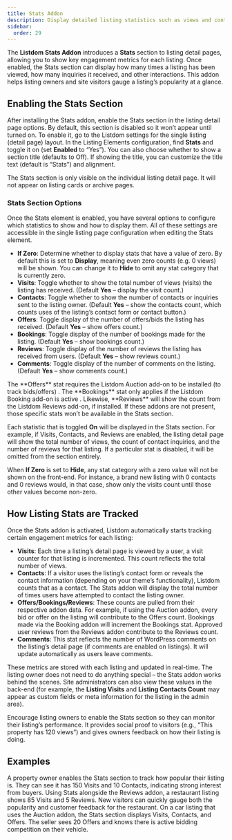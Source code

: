 ```yaml
---
title: Stats Addon
description: Display detailed listing statistics such as views and contacts on listing detail pages.
sidebar:
  order: 29
---
```


The **Listdom Stats Addon** introduces a **Stats** section to listing detail pages, allowing you to show key engagement metrics for each listing. Once enabled, the Stats section can display how many times a listing has been viewed, how many inquiries it received, and other interactions. This addon helps listing owners and site visitors gauge a listing’s popularity at a glance.

## Enabling the Stats Section

After installing the Stats addon, enable the Stats section in the listing detail page options. By default, this section is disabled so it won’t appear until turned on. To enable it, go to the Listdom settings for the single listing (detail page) layout. In the Listing Elements configuration, find **Stats** and toggle it on (set **Enabled** to “Yes”). You can also choose whether to show a section title (defaults to Off). If showing the title, you can customize the title text (default is “Stats”) and alignment.

<Aside type="note">
The Stats section is only visible on the individual listing detail page. It will not appear on listing cards or archive pages.
</Aside>

### Stats Section Options

Once the Stats element is enabled, you have several options to configure which statistics to show and how to display them. All of these settings are accessible in the single listing page configuration when editing the Stats element.

- **If Zero**: Determine whether to display stats that have a value of zero. By default this is set to **Display**, meaning even zero counts (e.g. 0 views) will be shown. You can change it to **Hide** to omit any stat category that is currently zero.
- **Visits**: Toggle whether to show the total number of views (visits) the listing has received. (Default **Yes** – display the visit count.)
- **Contacts**: Toggle whether to show the number of contacts or inquiries sent to the listing owner. (Default **Yes** – show the contacts count, which counts uses of the listing’s contact form or contact button.)
- **Offers**: Toggle display of the number of offers/bids the listing has received. (Default **Yes** – show offers count.) <Badge text="Pro" />
- **Bookings**: Toggle display of the number of bookings made for the listing. (Default **Yes** – show bookings count.) <Badge text="Pro" />
- **Reviews**: Toggle display of the number of reviews the listing has received from users. (Default **Yes** – show reviews count.) <Badge text="Pro" />
- **Comments**: Toggle display of the number of comments on the listing. (Default **Yes** – show comments count.)

<Aside type="note">
The **Offers** stat requires the Listdom Auction add-on to be installed (to track bids/offers) <Badge text="Pro" />. The **Bookings** stat only applies if the Listdom Booking add-on is active <Badge text="Pro" />. Likewise, **Reviews** will show the count from the Listdom Reviews add-on, if installed. If these addons are not present, those specific stats won’t be available in the Stats section.
</Aside>

Each statistic that is toggled **On** will be displayed in the Stats section. For example, if Visits, Contacts, and Reviews are enabled, the listing detail page will show the total number of views, the count of contact inquiries, and the number of reviews for that listing. If a particular stat is disabled, it will be omitted from the section entirely.

When **If Zero** is set to **Hide**, any stat category with a zero value will not be shown on the front-end. For instance, a brand new listing with 0 contacts and 0 reviews would, in that case, show only the visits count until those other values become non-zero.

## How Listing Stats are Tracked

Once the Stats addon is activated, Listdom automatically starts tracking certain engagement metrics for each listing:

- **Visits**: Each time a listing’s detail page is viewed by a user, a visit counter for that listing is incremented. This count reflects the total number of views.
- **Contacts**: If a visitor uses the listing’s contact form or reveals the contact information (depending on your theme’s functionality), Listdom counts that as a contact. The Stats addon will display the total number of times users have attempted to contact the listing owner.
- **Offers/Bookings/Reviews**: These counts are pulled from their respective addon data. For example, if using the Auction addon, every bid or offer on the listing will contribute to the Offers count. Bookings made via the Booking addon will increment the Bookings stat. Approved user reviews from the Reviews addon contribute to the Reviews count.
- **Comments**: This stat reflects the number of WordPress comments on the listing’s detail page (if comments are enabled on listings). It will update automatically as users leave comments.

These metrics are stored with each listing and updated in real-time. The listing owner does not need to do anything special – the Stats addon works behind the scenes. Site administrators can also view these values in the back-end (for example, the **Listing Visits** and **Listing Contacts Count** may appear as custom fields or meta information for the listing in the admin area).

<Aside type="tip">
Encourage listing owners to enable the Stats section so they can monitor their listing’s performance. It provides social proof to visitors (e.g., “This property has 120 views”) and gives owners feedback on how their listing is doing.
</Aside>

## Examples

<CardGrid>
  <Card title="Monitor Listing Performance">
    A property owner enables the Stats section to track how popular their listing is. They can see it has 150 Visits and 10 Contacts, indicating strong interest from buyers.
  </Card>
  <Card title="Combined with Reviews">
    Using Stats alongside the Reviews addon, a restaurant listing shows 85 Visits and 5 Reviews. New visitors can quickly gauge both the popularity and customer feedback for the restaurant.
  </Card>
  <Card title="Offers on Auction Listings">
    On a car listing that uses the Auction addon, the Stats section displays Visits, Contacts, and Offers. The seller sees 20 Offers <Badge text="Pro" /> and knows there is active bidding competition on their vehicle.
  </Card>
</CardGrid>

<LinkCard href="https://demo.webilia.com/listdom" title="Live Demo – Listdom Stats" description="See a live listing example with the Stats addon enabled to understand how engagement metrics are displayed." />
